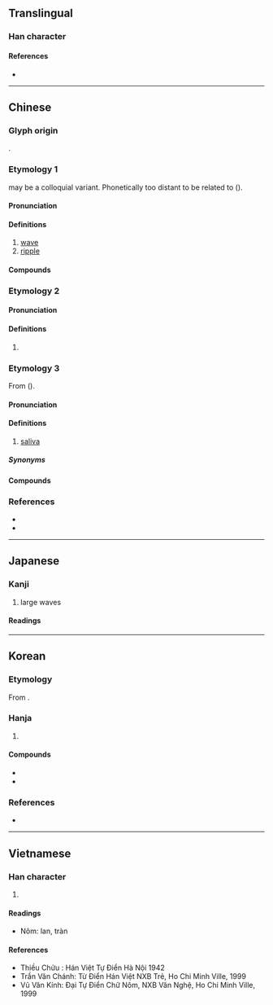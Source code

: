 {{also|澜}}
{{character info}}
==Translingual==

===Han character===
{{Han char|rn=85|rad=水|as=17|sn=20|four=37120|canj=EANW|ids=⿰氵闌}}

====References====
* {{Han ref|kx=0661.290|dkj=18722|dj=1071.100|hdz=31790.090|uh=703E|ud=28734|bh=C469|bd=50281}}

----

==Chinese==

===Glyph origin===
{{Han etym}}
{{Han compound|水|闌|ls=psc|t1=water|c1=s|c2=p}}.

===Etymology 1===
{{zh-forms|s=澜|alt=㳕-second round simp.}}
{{zh-l|浪|wave}} may be a colloquial variant. Phonetically too distant to be related to {{ncog|th|คลื่น||wave}} ({{zh-ref|Schuessler, 2007}}).

====Pronunciation====
{{zh-pron
|m=lán
|c=laan4
|mn=lân
|mn-t=lang5
|mc=y
|oc=n,y<!--Where does Baxter-Sagart's /*[r]ˤanʔ/ come from?-->
|cat=n
}}

====Definitions====
{{zh-hanzi}}

# [[wave]]
# [[ripple]]

====Compounds====
{{zh-der|力挽狂瀾|安瀾|層瀾|平地波瀾|推波助瀾|文瀾閣|歷瀾|汍瀾|波瀾|波瀾壯闊|波瀾老成|瀾汗|瀾滄江|瀾翻|蒸漚歷瀾|狂瀾|米瀾}}

===Etymology 2===
{{zh-forms|s=澜|alt=㳕-second round simp.}}

====Pronunciation====
{{zh-pron
|m=làn
|c=laan6
|mn=xm,zz:lān/qz:lǎn
|cat=
}}

====Definitions====
{{zh-hanzi}}

# {{zh-only|瀾漫}}

===Etymology 3===
{{zh-forms|s=澜|alt=涎,灠,漤,潾,㘓}}
From {{och-l|涎|saliva|id=1}} ({{zh-ref|Schuessler, 2007}}).

====Pronunciation====
{{zh-pron
|h=pfs=lân;gd=lan1
|mb=luìng
|md=lāng
|mn=xm,zz,tp,kh,tn,tc,hc,sx,yl,km,mg,sg:nōa/qz,lk,jj,ph:nǒa
|mn-t=nua6
|cat=n
}}

====Definitions====
{{zh-hanzi}}

# {{lb|zh|chiefly|Min}} [[saliva]]

=====Synonyms=====
{{zh-dial|口水}}

====Compounds====
{{zh-der|喙瀾|口瀾|流瀾}}

===References===
* {{R:yue:Hanzi}}
* {{thcwd|13003}}

----

==Japanese==

===Kanji===
{{ja-kanji|grade=|rs=水17}}

# large waves

====Readings====
{{ja-readings
|on=らん
|kun=なみ-
}}

----

==Korean==

===Etymology===
From {{der|ko|ltc|-}} {{ltc-l|瀾|id=1+2}}. {{hanja-hunmong|란|lan|地理#상04B}}

===Hanja===
{{ko-hanja-search}}
{{ko-hanja|물결|란||난}}

# {{hanja form of|[[란]]/[[난]]|[[wave]]}}

====Compounds====
{{der-top|Compounds}}
* {{ko-l|파란|波瀾}}
* {{ko-l|파란만장|波瀾萬丈}}
{{der-bottom}}

===References===
* {{R:hanjadoc|6590}}

----

==Vietnamese==

===Han character===
{{vi-readings|reading=lan|rs=水17}}

# {{rfdef|vi|sort=水17}}

====Readings====
* Nôm: lan, tràn

====References====
* Thiều Chửu : Hán Việt Tự Điển Hà Nội 1942
* Trần Văn Chánh: Từ Điển Hán Việt NXB Trẻ, Ho Chi Minh Ville, 1999
* Vũ Văn Kính: Đại Tự Điển Chữ Nôm, NXB Văn Nghệ, Ho Chi Minh Ville, 1999